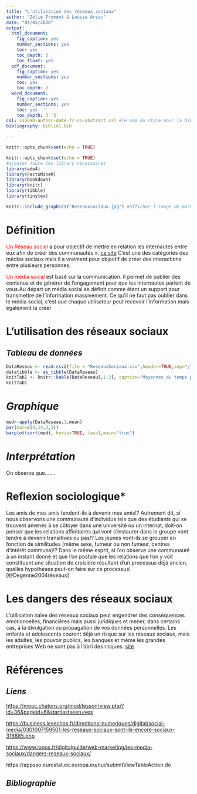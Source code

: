 ```yaml
---
title: "L'utilisation des réseaux sociaux"
author: "Zélie Froment & Louise Arsac"
date: "04/05/2020"
output:
  html_document:
    fig_caption: yes
    number_sections: yes
    toc: yes
    toc_depth: 3
    toc_float: yes
  pdf_document:
    fig_caption: yes
    number_sections: yes
    toc: yes
    toc_depth: 3
  word_document:
    fig_caption: yes
    number_sections: yes
    toc: yes
    toc_depth: 3 '3'
csl: iso690-author-date-fr-no-abstract.csl #le nom du style pour la biblio, doit être dans le même dossier
bibliography: biblio1.bib

---
```


```r
knitr::opts_chunk$set(echo = TRUE)
```

```r
knitr::opts_chunk$set(echo = TRUE) 
#ajouter toute les library nécessaires
library(ade4)
library(FactoMineR)
library(bookdown)
library(knitr)
library(tibble)
library(tinytex)
```

```r
knitr::include_graphics("Reseauxsociaux.jpg") #afficher l'image de markdown, doit être dans le même dossier
```

# **Définition**

<span style='color:red'>Un Réseau social</span> a pour objectif de mettre en relation les internautes entre eux afin de créer des communautés ». [ce site](<https://business.lesechos.fr/directions-numeriques/digital/social-media/0301007159501-les-reseaux-sociaux-sont-ils-encore-sociaux-316885.php>)
C’est une des catégories des médias sociaux mais il a vraiment pour objectif de créer des interactions entre plusieurs personnes.

<span style='color:red'>Un média social</span> est basé sur la communication. Il permet de publier des contenus et de générer de l’engagement pour que les internautes parlent de vous.Au départ un média social se définit comme étant un support pour transmettre de l’information massivement. Ce qu’il ne faut pas oublier dans le média social, c’est que chaque utilisateur peut recevoir l’information mais également la créer

# **L'utilisation des réseaux sociaux**

## ***Tableau de données***

```r

DataReseau <- read.csv2(file = "ReseauxSociaux.csv",header=TRUE,sep=";", dec=".", row.names=1) #,encoding="latin1")# on import en créant l'objet
datatibble <- as_tibble(DataReseau)
knitTab1 <- knitr::kable(DataReseau[,1:2], caption="Moyennes du temps par région par an",align = "c") #séparation moyennes
knitTab1
```


# ***Graphique***

```r

med<-apply(DataReseau,1,mean)
par(mar=c(4,14,3,1))
barplot(sort(med), horiz=TRUE, las=1,main="truc")
```


# ***Interprétation***
On observe que.......

# **Reflexion sociologique***


Les amis de mes amis tendent-ils à devenir mes amis!? Autrement dit, si nous
observons une communauté d’individus tels que des étudiants qui se trouvent amenés à
se côtoyer dans une université ou un internat, doit-on penser que les relations
affinitaires qui vont s’instaurer dans le groupe vont tendre à devenir transitives ou pas!?
Les jeunes vont-ils se grouper en fonction de similitudes (même sexe, fumeur ou non
fumeur, centres d’intérêt communs)!? Dans le même esprit, si l’on observe une
communauté à un instant donné et que l’on postule que les relations que l’on y voit
constituent une situation de croisière résultant d’un processus déjà ancien, quelles
hypothèses peut-on faire sur ce processus![@Degenne2004réseaux]

# **Les dangers des réseaux sociaux**

L’utilisation naïve des réseaux sociaux peut engendrer des conséquences émotionnelles, financières mais aussi juridiques et mener, dans certains cas, à la divulgation ou propagation de vos données personnelles. Les enfants et adolescents courent déjà un risque sur les réseaux sociaux, mais les adultes, les pouvoir publics, les banques et même les grandes entreprises Web ne sont pas à l’abri des risques.
[site](https://www.ionos.fr/digitalguide/web-marketing/les-media-sociaux/dangers-reseaux-sociaux/)


# **Références**

## ***Liens***
<https://mooc.chatons.org/mod/lesson/view.php?id=36&pageid=6&startlastseen=yes>

<https://business.lesechos.fr/directions-numeriques/digital/social-media/0301007159501-les-reseaux-sociaux-sont-ils-encore-sociaux-316885.php>

<https://www.ionos.fr/digitalguide/web-marketing/les-media-sociaux/dangers-reseaux-sociaux/>

https://appsso.eurostat.ec.europa.eu/nui/submitViewTableAction.do

## ***Bibliographie***

